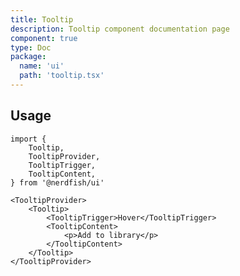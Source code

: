 ```yaml
---
title: Tooltip
description: Tooltip component documentation page
component: true
type: Doc
package:
  name: 'ui'
  path: 'tooltip.tsx'
---
```


<ComponentExample src="/src/examples/tooltip/demo.tsx">
	<TooltipDemo />
</ComponentExample>

## Usage

```tsx
import {
	Tooltip,
	TooltipProvider,
	TooltipTrigger,
	TooltipContent,
} from '@nerdfish/ui'
```

```tsx
<TooltipProvider>
	<Tooltip>
		<TooltipTrigger>Hover</TooltipTrigger>
		<TooltipContent>
			<p>Add to library</p>
		</TooltipContent>
	</Tooltip>
</TooltipProvider>
```
